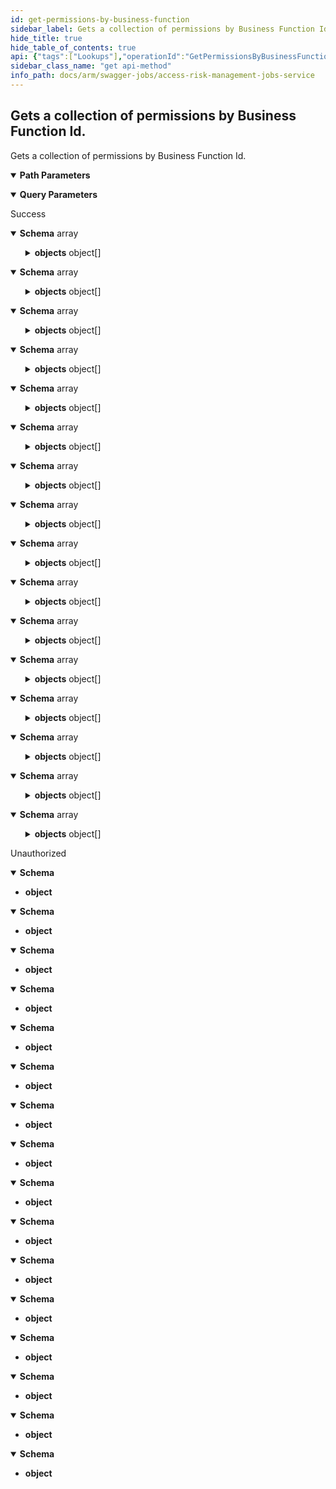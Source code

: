 ```yaml
---
id: get-permissions-by-business-function
sidebar_label: Gets a collection of permissions by Business Function Id.
hide_title: true
hide_table_of_contents: true
api: {"tags":["Lookups"],"operationId":"GetPermissionsByBusinessFunction","parameters":[{"name":"businessFunctionId","in":"path","description":"","required":true,"schema":{"type":"string","format":"uuid"}},{"name":"options","in":"query","description":"","required":false,"schema":{"type":"string"}}],"responses":{"200":{"description":"Success","content":{"application/json;odata.metadata=minimal;odata.streaming=true":{"schema":{"uniqueItems":false,"type":"array","items":{"description":"Represents a transaction code object.","type":"object","properties":{"tCode":{"description":"Represents the transaction code.","type":"string"},"description":{"description":"Represents the transaction code description.","type":"string"},"objects":{"description":"Represents the collection of objects assigned to this TCode.","uniqueItems":false,"type":"array","items":{"description":"Represents a TCode authorization object.","type":"object","properties":{"name":{"description":"The name of the TCode authorization object.","type":"string"},"fields":{"description":"A collection of TCode authorization fields.","uniqueItems":false,"type":"array","items":{"description":"Represents a TCode authorization object field.","type":"object","properties":{"name":{"description":"The name of the authorization object field.","type":"string"},"from":{"description":"The starting value of the authorization object field.","type":"string"},"to":{"description":"The ending value of the authorization object field.","type":"string"}}}}}}}}}}},"application/json;odata.metadata=minimal;odata.streaming=false":{"schema":{"uniqueItems":false,"type":"array","items":{"description":"Represents a transaction code object.","type":"object","properties":{"tCode":{"description":"Represents the transaction code.","type":"string"},"description":{"description":"Represents the transaction code description.","type":"string"},"objects":{"description":"Represents the collection of objects assigned to this TCode.","uniqueItems":false,"type":"array","items":{"description":"Represents a TCode authorization object.","type":"object","properties":{"name":{"description":"The name of the TCode authorization object.","type":"string"},"fields":{"description":"A collection of TCode authorization fields.","uniqueItems":false,"type":"array","items":{"description":"Represents a TCode authorization object field.","type":"object","properties":{"name":{"description":"The name of the authorization object field.","type":"string"},"from":{"description":"The starting value of the authorization object field.","type":"string"},"to":{"description":"The ending value of the authorization object field.","type":"string"}}}}}}}}}}},"application/json;odata.metadata=minimal":{"schema":{"uniqueItems":false,"type":"array","items":{"description":"Represents a transaction code object.","type":"object","properties":{"tCode":{"description":"Represents the transaction code.","type":"string"},"description":{"description":"Represents the transaction code description.","type":"string"},"objects":{"description":"Represents the collection of objects assigned to this TCode.","uniqueItems":false,"type":"array","items":{"description":"Represents a TCode authorization object.","type":"object","properties":{"name":{"description":"The name of the TCode authorization object.","type":"string"},"fields":{"description":"A collection of TCode authorization fields.","uniqueItems":false,"type":"array","items":{"description":"Represents a TCode authorization object field.","type":"object","properties":{"name":{"description":"The name of the authorization object field.","type":"string"},"from":{"description":"The starting value of the authorization object field.","type":"string"},"to":{"description":"The ending value of the authorization object field.","type":"string"}}}}}}}}}}},"application/json;odata.metadata=full;odata.streaming=true":{"schema":{"uniqueItems":false,"type":"array","items":{"description":"Represents a transaction code object.","type":"object","properties":{"tCode":{"description":"Represents the transaction code.","type":"string"},"description":{"description":"Represents the transaction code description.","type":"string"},"objects":{"description":"Represents the collection of objects assigned to this TCode.","uniqueItems":false,"type":"array","items":{"description":"Represents a TCode authorization object.","type":"object","properties":{"name":{"description":"The name of the TCode authorization object.","type":"string"},"fields":{"description":"A collection of TCode authorization fields.","uniqueItems":false,"type":"array","items":{"description":"Represents a TCode authorization object field.","type":"object","properties":{"name":{"description":"The name of the authorization object field.","type":"string"},"from":{"description":"The starting value of the authorization object field.","type":"string"},"to":{"description":"The ending value of the authorization object field.","type":"string"}}}}}}}}}}},"application/json;odata.metadata=full;odata.streaming=false":{"schema":{"uniqueItems":false,"type":"array","items":{"description":"Represents a transaction code object.","type":"object","properties":{"tCode":{"description":"Represents the transaction code.","type":"string"},"description":{"description":"Represents the transaction code description.","type":"string"},"objects":{"description":"Represents the collection of objects assigned to this TCode.","uniqueItems":false,"type":"array","items":{"description":"Represents a TCode authorization object.","type":"object","properties":{"name":{"description":"The name of the TCode authorization object.","type":"string"},"fields":{"description":"A collection of TCode authorization fields.","uniqueItems":false,"type":"array","items":{"description":"Represents a TCode authorization object field.","type":"object","properties":{"name":{"description":"The name of the authorization object field.","type":"string"},"from":{"description":"The starting value of the authorization object field.","type":"string"},"to":{"description":"The ending value of the authorization object field.","type":"string"}}}}}}}}}}},"application/json;odata.metadata=full":{"schema":{"uniqueItems":false,"type":"array","items":{"description":"Represents a transaction code object.","type":"object","properties":{"tCode":{"description":"Represents the transaction code.","type":"string"},"description":{"description":"Represents the transaction code description.","type":"string"},"objects":{"description":"Represents the collection of objects assigned to this TCode.","uniqueItems":false,"type":"array","items":{"description":"Represents a TCode authorization object.","type":"object","properties":{"name":{"description":"The name of the TCode authorization object.","type":"string"},"fields":{"description":"A collection of TCode authorization fields.","uniqueItems":false,"type":"array","items":{"description":"Represents a TCode authorization object field.","type":"object","properties":{"name":{"description":"The name of the authorization object field.","type":"string"},"from":{"description":"The starting value of the authorization object field.","type":"string"},"to":{"description":"The ending value of the authorization object field.","type":"string"}}}}}}}}}}},"application/json;odata.metadata=none;odata.streaming=true":{"schema":{"uniqueItems":false,"type":"array","items":{"description":"Represents a transaction code object.","type":"object","properties":{"tCode":{"description":"Represents the transaction code.","type":"string"},"description":{"description":"Represents the transaction code description.","type":"string"},"objects":{"description":"Represents the collection of objects assigned to this TCode.","uniqueItems":false,"type":"array","items":{"description":"Represents a TCode authorization object.","type":"object","properties":{"name":{"description":"The name of the TCode authorization object.","type":"string"},"fields":{"description":"A collection of TCode authorization fields.","uniqueItems":false,"type":"array","items":{"description":"Represents a TCode authorization object field.","type":"object","properties":{"name":{"description":"The name of the authorization object field.","type":"string"},"from":{"description":"The starting value of the authorization object field.","type":"string"},"to":{"description":"The ending value of the authorization object field.","type":"string"}}}}}}}}}}},"application/json;odata.metadata=none;odata.streaming=false":{"schema":{"uniqueItems":false,"type":"array","items":{"description":"Represents a transaction code object.","type":"object","properties":{"tCode":{"description":"Represents the transaction code.","type":"string"},"description":{"description":"Represents the transaction code description.","type":"string"},"objects":{"description":"Represents the collection of objects assigned to this TCode.","uniqueItems":false,"type":"array","items":{"description":"Represents a TCode authorization object.","type":"object","properties":{"name":{"description":"The name of the TCode authorization object.","type":"string"},"fields":{"description":"A collection of TCode authorization fields.","uniqueItems":false,"type":"array","items":{"description":"Represents a TCode authorization object field.","type":"object","properties":{"name":{"description":"The name of the authorization object field.","type":"string"},"from":{"description":"The starting value of the authorization object field.","type":"string"},"to":{"description":"The ending value of the authorization object field.","type":"string"}}}}}}}}}}},"application/json;odata.metadata=none":{"schema":{"uniqueItems":false,"type":"array","items":{"description":"Represents a transaction code object.","type":"object","properties":{"tCode":{"description":"Represents the transaction code.","type":"string"},"description":{"description":"Represents the transaction code description.","type":"string"},"objects":{"description":"Represents the collection of objects assigned to this TCode.","uniqueItems":false,"type":"array","items":{"description":"Represents a TCode authorization object.","type":"object","properties":{"name":{"description":"The name of the TCode authorization object.","type":"string"},"fields":{"description":"A collection of TCode authorization fields.","uniqueItems":false,"type":"array","items":{"description":"Represents a TCode authorization object field.","type":"object","properties":{"name":{"description":"The name of the authorization object field.","type":"string"},"from":{"description":"The starting value of the authorization object field.","type":"string"},"to":{"description":"The ending value of the authorization object field.","type":"string"}}}}}}}}}}},"application/json;odata.streaming=true":{"schema":{"uniqueItems":false,"type":"array","items":{"description":"Represents a transaction code object.","type":"object","properties":{"tCode":{"description":"Represents the transaction code.","type":"string"},"description":{"description":"Represents the transaction code description.","type":"string"},"objects":{"description":"Represents the collection of objects assigned to this TCode.","uniqueItems":false,"type":"array","items":{"description":"Represents a TCode authorization object.","type":"object","properties":{"name":{"description":"The name of the TCode authorization object.","type":"string"},"fields":{"description":"A collection of TCode authorization fields.","uniqueItems":false,"type":"array","items":{"description":"Represents a TCode authorization object field.","type":"object","properties":{"name":{"description":"The name of the authorization object field.","type":"string"},"from":{"description":"The starting value of the authorization object field.","type":"string"},"to":{"description":"The ending value of the authorization object field.","type":"string"}}}}}}}}}}},"application/json;odata.streaming=false":{"schema":{"uniqueItems":false,"type":"array","items":{"description":"Represents a transaction code object.","type":"object","properties":{"tCode":{"description":"Represents the transaction code.","type":"string"},"description":{"description":"Represents the transaction code description.","type":"string"},"objects":{"description":"Represents the collection of objects assigned to this TCode.","uniqueItems":false,"type":"array","items":{"description":"Represents a TCode authorization object.","type":"object","properties":{"name":{"description":"The name of the TCode authorization object.","type":"string"},"fields":{"description":"A collection of TCode authorization fields.","uniqueItems":false,"type":"array","items":{"description":"Represents a TCode authorization object field.","type":"object","properties":{"name":{"description":"The name of the authorization object field.","type":"string"},"from":{"description":"The starting value of the authorization object field.","type":"string"},"to":{"description":"The ending value of the authorization object field.","type":"string"}}}}}}}}}}},"application/json":{"schema":{"uniqueItems":false,"type":"array","items":{"description":"Represents a transaction code object.","type":"object","properties":{"tCode":{"description":"Represents the transaction code.","type":"string"},"description":{"description":"Represents the transaction code description.","type":"string"},"objects":{"description":"Represents the collection of objects assigned to this TCode.","uniqueItems":false,"type":"array","items":{"description":"Represents a TCode authorization object.","type":"object","properties":{"name":{"description":"The name of the TCode authorization object.","type":"string"},"fields":{"description":"A collection of TCode authorization fields.","uniqueItems":false,"type":"array","items":{"description":"Represents a TCode authorization object field.","type":"object","properties":{"name":{"description":"The name of the authorization object field.","type":"string"},"from":{"description":"The starting value of the authorization object field.","type":"string"},"to":{"description":"The ending value of the authorization object field.","type":"string"}}}}}}}}}}},"application/xml":{"schema":{"uniqueItems":false,"type":"array","items":{"description":"Represents a transaction code object.","type":"object","properties":{"tCode":{"description":"Represents the transaction code.","type":"string"},"description":{"description":"Represents the transaction code description.","type":"string"},"objects":{"description":"Represents the collection of objects assigned to this TCode.","uniqueItems":false,"type":"array","items":{"description":"Represents a TCode authorization object.","type":"object","properties":{"name":{"description":"The name of the TCode authorization object.","type":"string"},"fields":{"description":"A collection of TCode authorization fields.","uniqueItems":false,"type":"array","items":{"description":"Represents a TCode authorization object field.","type":"object","properties":{"name":{"description":"The name of the authorization object field.","type":"string"},"from":{"description":"The starting value of the authorization object field.","type":"string"},"to":{"description":"The ending value of the authorization object field.","type":"string"}}}}}}}}}}},"application/prs.odatatestxx-odata":{"schema":{"uniqueItems":false,"type":"array","items":{"description":"Represents a transaction code object.","type":"object","properties":{"tCode":{"description":"Represents the transaction code.","type":"string"},"description":{"description":"Represents the transaction code description.","type":"string"},"objects":{"description":"Represents the collection of objects assigned to this TCode.","uniqueItems":false,"type":"array","items":{"description":"Represents a TCode authorization object.","type":"object","properties":{"name":{"description":"The name of the TCode authorization object.","type":"string"},"fields":{"description":"A collection of TCode authorization fields.","uniqueItems":false,"type":"array","items":{"description":"Represents a TCode authorization object field.","type":"object","properties":{"name":{"description":"The name of the authorization object field.","type":"string"},"from":{"description":"The starting value of the authorization object field.","type":"string"},"to":{"description":"The ending value of the authorization object field.","type":"string"}}}}}}}}}}},"text/plain":{"schema":{"uniqueItems":false,"type":"array","items":{"description":"Represents a transaction code object.","type":"object","properties":{"tCode":{"description":"Represents the transaction code.","type":"string"},"description":{"description":"Represents the transaction code description.","type":"string"},"objects":{"description":"Represents the collection of objects assigned to this TCode.","uniqueItems":false,"type":"array","items":{"description":"Represents a TCode authorization object.","type":"object","properties":{"name":{"description":"The name of the TCode authorization object.","type":"string"},"fields":{"description":"A collection of TCode authorization fields.","uniqueItems":false,"type":"array","items":{"description":"Represents a TCode authorization object field.","type":"object","properties":{"name":{"description":"The name of the authorization object field.","type":"string"},"from":{"description":"The starting value of the authorization object field.","type":"string"},"to":{"description":"The ending value of the authorization object field.","type":"string"}}}}}}}}}}},"text/json":{"schema":{"uniqueItems":false,"type":"array","items":{"description":"Represents a transaction code object.","type":"object","properties":{"tCode":{"description":"Represents the transaction code.","type":"string"},"description":{"description":"Represents the transaction code description.","type":"string"},"objects":{"description":"Represents the collection of objects assigned to this TCode.","uniqueItems":false,"type":"array","items":{"description":"Represents a TCode authorization object.","type":"object","properties":{"name":{"description":"The name of the TCode authorization object.","type":"string"},"fields":{"description":"A collection of TCode authorization fields.","uniqueItems":false,"type":"array","items":{"description":"Represents a TCode authorization object field.","type":"object","properties":{"name":{"description":"The name of the authorization object field.","type":"string"},"from":{"description":"The starting value of the authorization object field.","type":"string"},"to":{"description":"The ending value of the authorization object field.","type":"string"}}}}}}}}}}}}},"401":{"description":"Unauthorized","content":{"application/json;odata.metadata=minimal;odata.streaming=true":{"schema":{"type":"object"}},"application/json;odata.metadata=minimal;odata.streaming=false":{"schema":{"type":"object"}},"application/json;odata.metadata=minimal":{"schema":{"type":"object"}},"application/json;odata.metadata=full;odata.streaming=true":{"schema":{"type":"object"}},"application/json;odata.metadata=full;odata.streaming=false":{"schema":{"type":"object"}},"application/json;odata.metadata=full":{"schema":{"type":"object"}},"application/json;odata.metadata=none;odata.streaming=true":{"schema":{"type":"object"}},"application/json;odata.metadata=none;odata.streaming=false":{"schema":{"type":"object"}},"application/json;odata.metadata=none":{"schema":{"type":"object"}},"application/json;odata.streaming=true":{"schema":{"type":"object"}},"application/json;odata.streaming=false":{"schema":{"type":"object"}},"application/json":{"schema":{"type":"object"}},"application/xml":{"schema":{"type":"object"}},"application/prs.odatatestxx-odata":{"schema":{"type":"object"}},"text/plain":{"schema":{"type":"object"}},"text/json":{"schema":{"type":"object"}}}}},"description":"Gets a collection of permissions by Business Function Id.","method":"get","path":"/api/lookups/businessFunction/{businessFunctionId}/permissions","info":{"version":"1.0","title":"Access Risk Management Jobs Service"},"postman":{"name":"Gets a collection of permissions by Business Function Id.","description":{"type":"text/plain"},"url":{"path":["api","lookups","businessFunction",":businessFunctionId","permissions"],"host":["{{baseUrl}}"],"query":[{"disabled":false,"key":"options","value":""}],"variable":[{"disabled":false,"description":{"content":"(Required) ","type":"text/plain"},"type":"any","value":"","key":"businessFunctionId"}]},"header":[{"key":"Accept","value":"application/json;odata.metadata=minimal;odata.streaming=true"}],"method":"GET"}}
sidebar_class_name: "get api-method"
info_path: docs/arm/swagger-jobs/access-risk-management-jobs-service
---
```



## Gets a collection of permissions by Business Function Id.



Gets a collection of permissions by Business Function Id.

<details style={{"marginBottom":"1rem"}} data-collapsed={false} open={true}><summary style={{}}><strong>Path Parameters</strong></summary><div><ul><ParamsItem className={"paramsItem"} param={{"name":"businessFunctionId","in":"path","description":"","required":true,"schema":{"type":"string","format":"uuid"}}}></ParamsItem></ul></div></details><details style={{"marginBottom":"1rem"}} data-collapsed={false} open={true}><summary style={{}}><strong>Query Parameters</strong></summary><div><ul><ParamsItem className={"paramsItem"} param={{"name":"options","in":"query","description":"","required":false,"schema":{"type":"string"}}}></ParamsItem></ul></div></details><div><ApiTabs><TabItem label={"200"} value={"200"}><div>

Success

</div><div><MimeTabs groupId={"mime-type"}><TabItem label={"application/json;odata.metadata=minimal;odata.streaming=true"} value={"application/json;odata.metadata=minimal;odata.streaming=true"}><SchemaTabs groupId={"schema-tabs"}><TabItem label={"Schema"} value={"Schema"}><details style={{}} data-collapsed={false} open={true}><summary style={{"textAlign":"left"}}><strong>Schema</strong><span style={{"opacity":"0.6"}}> array</span></summary><div style={{"textAlign":"left","marginLeft":"1rem"}}></div><ul style={{"marginLeft":"1rem"}}><SchemaItem collapsible={false} name={"tCode"} required={false} schemaDescription={"Represents the transaction code."} schemaName={"string"} qualifierMessage={undefined} defaultValue={undefined}></SchemaItem><SchemaItem collapsible={false} name={"description"} required={false} schemaDescription={"Represents the transaction code description."} schemaName={"string"} qualifierMessage={undefined} defaultValue={undefined}></SchemaItem><SchemaItem collapsible={true} className={"schemaItem"}><details style={{}}><summary style={{}}><strong>objects</strong><span style={{"opacity":"0.6"}}> object[]</span></summary><div style={{"marginLeft":"1rem"}}><div style={{"marginTop":".5rem","marginBottom":".5rem"}}>

Represents the collection of objects assigned to this TCode.

</div><SchemaItem collapsible={false} name={"name"} required={false} schemaDescription={"The name of the TCode authorization object."} schemaName={"string"} qualifierMessage={undefined} defaultValue={undefined}></SchemaItem><SchemaItem collapsible={true} className={"schemaItem"}><details style={{}}><summary style={{}}><strong>fields</strong><span style={{"opacity":"0.6"}}> object[]</span></summary><div style={{"marginLeft":"1rem"}}><div style={{"marginTop":".5rem","marginBottom":".5rem"}}>

A collection of TCode authorization fields.

</div><SchemaItem collapsible={false} name={"name"} required={false} schemaDescription={"The name of the authorization object field."} schemaName={"string"} qualifierMessage={undefined} defaultValue={undefined}></SchemaItem><SchemaItem collapsible={false} name={"from"} required={false} schemaDescription={"The starting value of the authorization object field."} schemaName={"string"} qualifierMessage={undefined} defaultValue={undefined}></SchemaItem><SchemaItem collapsible={false} name={"to"} required={false} schemaDescription={"The ending value of the authorization object field."} schemaName={"string"} qualifierMessage={undefined} defaultValue={undefined}></SchemaItem></div></details></SchemaItem></div></details></SchemaItem></ul></details></TabItem></SchemaTabs></TabItem><TabItem label={"application/json;odata.metadata=minimal;odata.streaming=false"} value={"application/json;odata.metadata=minimal;odata.streaming=false"}><SchemaTabs groupId={"schema-tabs"}><TabItem label={"Schema"} value={"Schema"}><details style={{}} data-collapsed={false} open={true}><summary style={{"textAlign":"left"}}><strong>Schema</strong><span style={{"opacity":"0.6"}}> array</span></summary><div style={{"textAlign":"left","marginLeft":"1rem"}}></div><ul style={{"marginLeft":"1rem"}}><SchemaItem collapsible={false} name={"tCode"} required={false} schemaDescription={"Represents the transaction code."} schemaName={"string"} qualifierMessage={undefined} defaultValue={undefined}></SchemaItem><SchemaItem collapsible={false} name={"description"} required={false} schemaDescription={"Represents the transaction code description."} schemaName={"string"} qualifierMessage={undefined} defaultValue={undefined}></SchemaItem><SchemaItem collapsible={true} className={"schemaItem"}><details style={{}}><summary style={{}}><strong>objects</strong><span style={{"opacity":"0.6"}}> object[]</span></summary><div style={{"marginLeft":"1rem"}}><div style={{"marginTop":".5rem","marginBottom":".5rem"}}>

Represents the collection of objects assigned to this TCode.

</div><SchemaItem collapsible={false} name={"name"} required={false} schemaDescription={"The name of the TCode authorization object."} schemaName={"string"} qualifierMessage={undefined} defaultValue={undefined}></SchemaItem><SchemaItem collapsible={true} className={"schemaItem"}><details style={{}}><summary style={{}}><strong>fields</strong><span style={{"opacity":"0.6"}}> object[]</span></summary><div style={{"marginLeft":"1rem"}}><div style={{"marginTop":".5rem","marginBottom":".5rem"}}>

A collection of TCode authorization fields.

</div><SchemaItem collapsible={false} name={"name"} required={false} schemaDescription={"The name of the authorization object field."} schemaName={"string"} qualifierMessage={undefined} defaultValue={undefined}></SchemaItem><SchemaItem collapsible={false} name={"from"} required={false} schemaDescription={"The starting value of the authorization object field."} schemaName={"string"} qualifierMessage={undefined} defaultValue={undefined}></SchemaItem><SchemaItem collapsible={false} name={"to"} required={false} schemaDescription={"The ending value of the authorization object field."} schemaName={"string"} qualifierMessage={undefined} defaultValue={undefined}></SchemaItem></div></details></SchemaItem></div></details></SchemaItem></ul></details></TabItem></SchemaTabs></TabItem><TabItem label={"application/json;odata.metadata=minimal"} value={"application/json;odata.metadata=minimal"}><SchemaTabs groupId={"schema-tabs"}><TabItem label={"Schema"} value={"Schema"}><details style={{}} data-collapsed={false} open={true}><summary style={{"textAlign":"left"}}><strong>Schema</strong><span style={{"opacity":"0.6"}}> array</span></summary><div style={{"textAlign":"left","marginLeft":"1rem"}}></div><ul style={{"marginLeft":"1rem"}}><SchemaItem collapsible={false} name={"tCode"} required={false} schemaDescription={"Represents the transaction code."} schemaName={"string"} qualifierMessage={undefined} defaultValue={undefined}></SchemaItem><SchemaItem collapsible={false} name={"description"} required={false} schemaDescription={"Represents the transaction code description."} schemaName={"string"} qualifierMessage={undefined} defaultValue={undefined}></SchemaItem><SchemaItem collapsible={true} className={"schemaItem"}><details style={{}}><summary style={{}}><strong>objects</strong><span style={{"opacity":"0.6"}}> object[]</span></summary><div style={{"marginLeft":"1rem"}}><div style={{"marginTop":".5rem","marginBottom":".5rem"}}>

Represents the collection of objects assigned to this TCode.

</div><SchemaItem collapsible={false} name={"name"} required={false} schemaDescription={"The name of the TCode authorization object."} schemaName={"string"} qualifierMessage={undefined} defaultValue={undefined}></SchemaItem><SchemaItem collapsible={true} className={"schemaItem"}><details style={{}}><summary style={{}}><strong>fields</strong><span style={{"opacity":"0.6"}}> object[]</span></summary><div style={{"marginLeft":"1rem"}}><div style={{"marginTop":".5rem","marginBottom":".5rem"}}>

A collection of TCode authorization fields.

</div><SchemaItem collapsible={false} name={"name"} required={false} schemaDescription={"The name of the authorization object field."} schemaName={"string"} qualifierMessage={undefined} defaultValue={undefined}></SchemaItem><SchemaItem collapsible={false} name={"from"} required={false} schemaDescription={"The starting value of the authorization object field."} schemaName={"string"} qualifierMessage={undefined} defaultValue={undefined}></SchemaItem><SchemaItem collapsible={false} name={"to"} required={false} schemaDescription={"The ending value of the authorization object field."} schemaName={"string"} qualifierMessage={undefined} defaultValue={undefined}></SchemaItem></div></details></SchemaItem></div></details></SchemaItem></ul></details></TabItem></SchemaTabs></TabItem><TabItem label={"application/json;odata.metadata=full;odata.streaming=true"} value={"application/json;odata.metadata=full;odata.streaming=true"}><SchemaTabs groupId={"schema-tabs"}><TabItem label={"Schema"} value={"Schema"}><details style={{}} data-collapsed={false} open={true}><summary style={{"textAlign":"left"}}><strong>Schema</strong><span style={{"opacity":"0.6"}}> array</span></summary><div style={{"textAlign":"left","marginLeft":"1rem"}}></div><ul style={{"marginLeft":"1rem"}}><SchemaItem collapsible={false} name={"tCode"} required={false} schemaDescription={"Represents the transaction code."} schemaName={"string"} qualifierMessage={undefined} defaultValue={undefined}></SchemaItem><SchemaItem collapsible={false} name={"description"} required={false} schemaDescription={"Represents the transaction code description."} schemaName={"string"} qualifierMessage={undefined} defaultValue={undefined}></SchemaItem><SchemaItem collapsible={true} className={"schemaItem"}><details style={{}}><summary style={{}}><strong>objects</strong><span style={{"opacity":"0.6"}}> object[]</span></summary><div style={{"marginLeft":"1rem"}}><div style={{"marginTop":".5rem","marginBottom":".5rem"}}>

Represents the collection of objects assigned to this TCode.

</div><SchemaItem collapsible={false} name={"name"} required={false} schemaDescription={"The name of the TCode authorization object."} schemaName={"string"} qualifierMessage={undefined} defaultValue={undefined}></SchemaItem><SchemaItem collapsible={true} className={"schemaItem"}><details style={{}}><summary style={{}}><strong>fields</strong><span style={{"opacity":"0.6"}}> object[]</span></summary><div style={{"marginLeft":"1rem"}}><div style={{"marginTop":".5rem","marginBottom":".5rem"}}>

A collection of TCode authorization fields.

</div><SchemaItem collapsible={false} name={"name"} required={false} schemaDescription={"The name of the authorization object field."} schemaName={"string"} qualifierMessage={undefined} defaultValue={undefined}></SchemaItem><SchemaItem collapsible={false} name={"from"} required={false} schemaDescription={"The starting value of the authorization object field."} schemaName={"string"} qualifierMessage={undefined} defaultValue={undefined}></SchemaItem><SchemaItem collapsible={false} name={"to"} required={false} schemaDescription={"The ending value of the authorization object field."} schemaName={"string"} qualifierMessage={undefined} defaultValue={undefined}></SchemaItem></div></details></SchemaItem></div></details></SchemaItem></ul></details></TabItem></SchemaTabs></TabItem><TabItem label={"application/json;odata.metadata=full;odata.streaming=false"} value={"application/json;odata.metadata=full;odata.streaming=false"}><SchemaTabs groupId={"schema-tabs"}><TabItem label={"Schema"} value={"Schema"}><details style={{}} data-collapsed={false} open={true}><summary style={{"textAlign":"left"}}><strong>Schema</strong><span style={{"opacity":"0.6"}}> array</span></summary><div style={{"textAlign":"left","marginLeft":"1rem"}}></div><ul style={{"marginLeft":"1rem"}}><SchemaItem collapsible={false} name={"tCode"} required={false} schemaDescription={"Represents the transaction code."} schemaName={"string"} qualifierMessage={undefined} defaultValue={undefined}></SchemaItem><SchemaItem collapsible={false} name={"description"} required={false} schemaDescription={"Represents the transaction code description."} schemaName={"string"} qualifierMessage={undefined} defaultValue={undefined}></SchemaItem><SchemaItem collapsible={true} className={"schemaItem"}><details style={{}}><summary style={{}}><strong>objects</strong><span style={{"opacity":"0.6"}}> object[]</span></summary><div style={{"marginLeft":"1rem"}}><div style={{"marginTop":".5rem","marginBottom":".5rem"}}>

Represents the collection of objects assigned to this TCode.

</div><SchemaItem collapsible={false} name={"name"} required={false} schemaDescription={"The name of the TCode authorization object."} schemaName={"string"} qualifierMessage={undefined} defaultValue={undefined}></SchemaItem><SchemaItem collapsible={true} className={"schemaItem"}><details style={{}}><summary style={{}}><strong>fields</strong><span style={{"opacity":"0.6"}}> object[]</span></summary><div style={{"marginLeft":"1rem"}}><div style={{"marginTop":".5rem","marginBottom":".5rem"}}>

A collection of TCode authorization fields.

</div><SchemaItem collapsible={false} name={"name"} required={false} schemaDescription={"The name of the authorization object field."} schemaName={"string"} qualifierMessage={undefined} defaultValue={undefined}></SchemaItem><SchemaItem collapsible={false} name={"from"} required={false} schemaDescription={"The starting value of the authorization object field."} schemaName={"string"} qualifierMessage={undefined} defaultValue={undefined}></SchemaItem><SchemaItem collapsible={false} name={"to"} required={false} schemaDescription={"The ending value of the authorization object field."} schemaName={"string"} qualifierMessage={undefined} defaultValue={undefined}></SchemaItem></div></details></SchemaItem></div></details></SchemaItem></ul></details></TabItem></SchemaTabs></TabItem><TabItem label={"application/json;odata.metadata=full"} value={"application/json;odata.metadata=full"}><SchemaTabs groupId={"schema-tabs"}><TabItem label={"Schema"} value={"Schema"}><details style={{}} data-collapsed={false} open={true}><summary style={{"textAlign":"left"}}><strong>Schema</strong><span style={{"opacity":"0.6"}}> array</span></summary><div style={{"textAlign":"left","marginLeft":"1rem"}}></div><ul style={{"marginLeft":"1rem"}}><SchemaItem collapsible={false} name={"tCode"} required={false} schemaDescription={"Represents the transaction code."} schemaName={"string"} qualifierMessage={undefined} defaultValue={undefined}></SchemaItem><SchemaItem collapsible={false} name={"description"} required={false} schemaDescription={"Represents the transaction code description."} schemaName={"string"} qualifierMessage={undefined} defaultValue={undefined}></SchemaItem><SchemaItem collapsible={true} className={"schemaItem"}><details style={{}}><summary style={{}}><strong>objects</strong><span style={{"opacity":"0.6"}}> object[]</span></summary><div style={{"marginLeft":"1rem"}}><div style={{"marginTop":".5rem","marginBottom":".5rem"}}>

Represents the collection of objects assigned to this TCode.

</div><SchemaItem collapsible={false} name={"name"} required={false} schemaDescription={"The name of the TCode authorization object."} schemaName={"string"} qualifierMessage={undefined} defaultValue={undefined}></SchemaItem><SchemaItem collapsible={true} className={"schemaItem"}><details style={{}}><summary style={{}}><strong>fields</strong><span style={{"opacity":"0.6"}}> object[]</span></summary><div style={{"marginLeft":"1rem"}}><div style={{"marginTop":".5rem","marginBottom":".5rem"}}>

A collection of TCode authorization fields.

</div><SchemaItem collapsible={false} name={"name"} required={false} schemaDescription={"The name of the authorization object field."} schemaName={"string"} qualifierMessage={undefined} defaultValue={undefined}></SchemaItem><SchemaItem collapsible={false} name={"from"} required={false} schemaDescription={"The starting value of the authorization object field."} schemaName={"string"} qualifierMessage={undefined} defaultValue={undefined}></SchemaItem><SchemaItem collapsible={false} name={"to"} required={false} schemaDescription={"The ending value of the authorization object field."} schemaName={"string"} qualifierMessage={undefined} defaultValue={undefined}></SchemaItem></div></details></SchemaItem></div></details></SchemaItem></ul></details></TabItem></SchemaTabs></TabItem><TabItem label={"application/json;odata.metadata=none;odata.streaming=true"} value={"application/json;odata.metadata=none;odata.streaming=true"}><SchemaTabs groupId={"schema-tabs"}><TabItem label={"Schema"} value={"Schema"}><details style={{}} data-collapsed={false} open={true}><summary style={{"textAlign":"left"}}><strong>Schema</strong><span style={{"opacity":"0.6"}}> array</span></summary><div style={{"textAlign":"left","marginLeft":"1rem"}}></div><ul style={{"marginLeft":"1rem"}}><SchemaItem collapsible={false} name={"tCode"} required={false} schemaDescription={"Represents the transaction code."} schemaName={"string"} qualifierMessage={undefined} defaultValue={undefined}></SchemaItem><SchemaItem collapsible={false} name={"description"} required={false} schemaDescription={"Represents the transaction code description."} schemaName={"string"} qualifierMessage={undefined} defaultValue={undefined}></SchemaItem><SchemaItem collapsible={true} className={"schemaItem"}><details style={{}}><summary style={{}}><strong>objects</strong><span style={{"opacity":"0.6"}}> object[]</span></summary><div style={{"marginLeft":"1rem"}}><div style={{"marginTop":".5rem","marginBottom":".5rem"}}>

Represents the collection of objects assigned to this TCode.

</div><SchemaItem collapsible={false} name={"name"} required={false} schemaDescription={"The name of the TCode authorization object."} schemaName={"string"} qualifierMessage={undefined} defaultValue={undefined}></SchemaItem><SchemaItem collapsible={true} className={"schemaItem"}><details style={{}}><summary style={{}}><strong>fields</strong><span style={{"opacity":"0.6"}}> object[]</span></summary><div style={{"marginLeft":"1rem"}}><div style={{"marginTop":".5rem","marginBottom":".5rem"}}>

A collection of TCode authorization fields.

</div><SchemaItem collapsible={false} name={"name"} required={false} schemaDescription={"The name of the authorization object field."} schemaName={"string"} qualifierMessage={undefined} defaultValue={undefined}></SchemaItem><SchemaItem collapsible={false} name={"from"} required={false} schemaDescription={"The starting value of the authorization object field."} schemaName={"string"} qualifierMessage={undefined} defaultValue={undefined}></SchemaItem><SchemaItem collapsible={false} name={"to"} required={false} schemaDescription={"The ending value of the authorization object field."} schemaName={"string"} qualifierMessage={undefined} defaultValue={undefined}></SchemaItem></div></details></SchemaItem></div></details></SchemaItem></ul></details></TabItem></SchemaTabs></TabItem><TabItem label={"application/json;odata.metadata=none;odata.streaming=false"} value={"application/json;odata.metadata=none;odata.streaming=false"}><SchemaTabs groupId={"schema-tabs"}><TabItem label={"Schema"} value={"Schema"}><details style={{}} data-collapsed={false} open={true}><summary style={{"textAlign":"left"}}><strong>Schema</strong><span style={{"opacity":"0.6"}}> array</span></summary><div style={{"textAlign":"left","marginLeft":"1rem"}}></div><ul style={{"marginLeft":"1rem"}}><SchemaItem collapsible={false} name={"tCode"} required={false} schemaDescription={"Represents the transaction code."} schemaName={"string"} qualifierMessage={undefined} defaultValue={undefined}></SchemaItem><SchemaItem collapsible={false} name={"description"} required={false} schemaDescription={"Represents the transaction code description."} schemaName={"string"} qualifierMessage={undefined} defaultValue={undefined}></SchemaItem><SchemaItem collapsible={true} className={"schemaItem"}><details style={{}}><summary style={{}}><strong>objects</strong><span style={{"opacity":"0.6"}}> object[]</span></summary><div style={{"marginLeft":"1rem"}}><div style={{"marginTop":".5rem","marginBottom":".5rem"}}>

Represents the collection of objects assigned to this TCode.

</div><SchemaItem collapsible={false} name={"name"} required={false} schemaDescription={"The name of the TCode authorization object."} schemaName={"string"} qualifierMessage={undefined} defaultValue={undefined}></SchemaItem><SchemaItem collapsible={true} className={"schemaItem"}><details style={{}}><summary style={{}}><strong>fields</strong><span style={{"opacity":"0.6"}}> object[]</span></summary><div style={{"marginLeft":"1rem"}}><div style={{"marginTop":".5rem","marginBottom":".5rem"}}>

A collection of TCode authorization fields.

</div><SchemaItem collapsible={false} name={"name"} required={false} schemaDescription={"The name of the authorization object field."} schemaName={"string"} qualifierMessage={undefined} defaultValue={undefined}></SchemaItem><SchemaItem collapsible={false} name={"from"} required={false} schemaDescription={"The starting value of the authorization object field."} schemaName={"string"} qualifierMessage={undefined} defaultValue={undefined}></SchemaItem><SchemaItem collapsible={false} name={"to"} required={false} schemaDescription={"The ending value of the authorization object field."} schemaName={"string"} qualifierMessage={undefined} defaultValue={undefined}></SchemaItem></div></details></SchemaItem></div></details></SchemaItem></ul></details></TabItem></SchemaTabs></TabItem><TabItem label={"application/json;odata.metadata=none"} value={"application/json;odata.metadata=none"}><SchemaTabs groupId={"schema-tabs"}><TabItem label={"Schema"} value={"Schema"}><details style={{}} data-collapsed={false} open={true}><summary style={{"textAlign":"left"}}><strong>Schema</strong><span style={{"opacity":"0.6"}}> array</span></summary><div style={{"textAlign":"left","marginLeft":"1rem"}}></div><ul style={{"marginLeft":"1rem"}}><SchemaItem collapsible={false} name={"tCode"} required={false} schemaDescription={"Represents the transaction code."} schemaName={"string"} qualifierMessage={undefined} defaultValue={undefined}></SchemaItem><SchemaItem collapsible={false} name={"description"} required={false} schemaDescription={"Represents the transaction code description."} schemaName={"string"} qualifierMessage={undefined} defaultValue={undefined}></SchemaItem><SchemaItem collapsible={true} className={"schemaItem"}><details style={{}}><summary style={{}}><strong>objects</strong><span style={{"opacity":"0.6"}}> object[]</span></summary><div style={{"marginLeft":"1rem"}}><div style={{"marginTop":".5rem","marginBottom":".5rem"}}>

Represents the collection of objects assigned to this TCode.

</div><SchemaItem collapsible={false} name={"name"} required={false} schemaDescription={"The name of the TCode authorization object."} schemaName={"string"} qualifierMessage={undefined} defaultValue={undefined}></SchemaItem><SchemaItem collapsible={true} className={"schemaItem"}><details style={{}}><summary style={{}}><strong>fields</strong><span style={{"opacity":"0.6"}}> object[]</span></summary><div style={{"marginLeft":"1rem"}}><div style={{"marginTop":".5rem","marginBottom":".5rem"}}>

A collection of TCode authorization fields.

</div><SchemaItem collapsible={false} name={"name"} required={false} schemaDescription={"The name of the authorization object field."} schemaName={"string"} qualifierMessage={undefined} defaultValue={undefined}></SchemaItem><SchemaItem collapsible={false} name={"from"} required={false} schemaDescription={"The starting value of the authorization object field."} schemaName={"string"} qualifierMessage={undefined} defaultValue={undefined}></SchemaItem><SchemaItem collapsible={false} name={"to"} required={false} schemaDescription={"The ending value of the authorization object field."} schemaName={"string"} qualifierMessage={undefined} defaultValue={undefined}></SchemaItem></div></details></SchemaItem></div></details></SchemaItem></ul></details></TabItem></SchemaTabs></TabItem><TabItem label={"application/json;odata.streaming=true"} value={"application/json;odata.streaming=true"}><SchemaTabs groupId={"schema-tabs"}><TabItem label={"Schema"} value={"Schema"}><details style={{}} data-collapsed={false} open={true}><summary style={{"textAlign":"left"}}><strong>Schema</strong><span style={{"opacity":"0.6"}}> array</span></summary><div style={{"textAlign":"left","marginLeft":"1rem"}}></div><ul style={{"marginLeft":"1rem"}}><SchemaItem collapsible={false} name={"tCode"} required={false} schemaDescription={"Represents the transaction code."} schemaName={"string"} qualifierMessage={undefined} defaultValue={undefined}></SchemaItem><SchemaItem collapsible={false} name={"description"} required={false} schemaDescription={"Represents the transaction code description."} schemaName={"string"} qualifierMessage={undefined} defaultValue={undefined}></SchemaItem><SchemaItem collapsible={true} className={"schemaItem"}><details style={{}}><summary style={{}}><strong>objects</strong><span style={{"opacity":"0.6"}}> object[]</span></summary><div style={{"marginLeft":"1rem"}}><div style={{"marginTop":".5rem","marginBottom":".5rem"}}>

Represents the collection of objects assigned to this TCode.

</div><SchemaItem collapsible={false} name={"name"} required={false} schemaDescription={"The name of the TCode authorization object."} schemaName={"string"} qualifierMessage={undefined} defaultValue={undefined}></SchemaItem><SchemaItem collapsible={true} className={"schemaItem"}><details style={{}}><summary style={{}}><strong>fields</strong><span style={{"opacity":"0.6"}}> object[]</span></summary><div style={{"marginLeft":"1rem"}}><div style={{"marginTop":".5rem","marginBottom":".5rem"}}>

A collection of TCode authorization fields.

</div><SchemaItem collapsible={false} name={"name"} required={false} schemaDescription={"The name of the authorization object field."} schemaName={"string"} qualifierMessage={undefined} defaultValue={undefined}></SchemaItem><SchemaItem collapsible={false} name={"from"} required={false} schemaDescription={"The starting value of the authorization object field."} schemaName={"string"} qualifierMessage={undefined} defaultValue={undefined}></SchemaItem><SchemaItem collapsible={false} name={"to"} required={false} schemaDescription={"The ending value of the authorization object field."} schemaName={"string"} qualifierMessage={undefined} defaultValue={undefined}></SchemaItem></div></details></SchemaItem></div></details></SchemaItem></ul></details></TabItem></SchemaTabs></TabItem><TabItem label={"application/json;odata.streaming=false"} value={"application/json;odata.streaming=false"}><SchemaTabs groupId={"schema-tabs"}><TabItem label={"Schema"} value={"Schema"}><details style={{}} data-collapsed={false} open={true}><summary style={{"textAlign":"left"}}><strong>Schema</strong><span style={{"opacity":"0.6"}}> array</span></summary><div style={{"textAlign":"left","marginLeft":"1rem"}}></div><ul style={{"marginLeft":"1rem"}}><SchemaItem collapsible={false} name={"tCode"} required={false} schemaDescription={"Represents the transaction code."} schemaName={"string"} qualifierMessage={undefined} defaultValue={undefined}></SchemaItem><SchemaItem collapsible={false} name={"description"} required={false} schemaDescription={"Represents the transaction code description."} schemaName={"string"} qualifierMessage={undefined} defaultValue={undefined}></SchemaItem><SchemaItem collapsible={true} className={"schemaItem"}><details style={{}}><summary style={{}}><strong>objects</strong><span style={{"opacity":"0.6"}}> object[]</span></summary><div style={{"marginLeft":"1rem"}}><div style={{"marginTop":".5rem","marginBottom":".5rem"}}>

Represents the collection of objects assigned to this TCode.

</div><SchemaItem collapsible={false} name={"name"} required={false} schemaDescription={"The name of the TCode authorization object."} schemaName={"string"} qualifierMessage={undefined} defaultValue={undefined}></SchemaItem><SchemaItem collapsible={true} className={"schemaItem"}><details style={{}}><summary style={{}}><strong>fields</strong><span style={{"opacity":"0.6"}}> object[]</span></summary><div style={{"marginLeft":"1rem"}}><div style={{"marginTop":".5rem","marginBottom":".5rem"}}>

A collection of TCode authorization fields.

</div><SchemaItem collapsible={false} name={"name"} required={false} schemaDescription={"The name of the authorization object field."} schemaName={"string"} qualifierMessage={undefined} defaultValue={undefined}></SchemaItem><SchemaItem collapsible={false} name={"from"} required={false} schemaDescription={"The starting value of the authorization object field."} schemaName={"string"} qualifierMessage={undefined} defaultValue={undefined}></SchemaItem><SchemaItem collapsible={false} name={"to"} required={false} schemaDescription={"The ending value of the authorization object field."} schemaName={"string"} qualifierMessage={undefined} defaultValue={undefined}></SchemaItem></div></details></SchemaItem></div></details></SchemaItem></ul></details></TabItem></SchemaTabs></TabItem><TabItem label={"application/json"} value={"application/json"}><SchemaTabs groupId={"schema-tabs"}><TabItem label={"Schema"} value={"Schema"}><details style={{}} data-collapsed={false} open={true}><summary style={{"textAlign":"left"}}><strong>Schema</strong><span style={{"opacity":"0.6"}}> array</span></summary><div style={{"textAlign":"left","marginLeft":"1rem"}}></div><ul style={{"marginLeft":"1rem"}}><SchemaItem collapsible={false} name={"tCode"} required={false} schemaDescription={"Represents the transaction code."} schemaName={"string"} qualifierMessage={undefined} defaultValue={undefined}></SchemaItem><SchemaItem collapsible={false} name={"description"} required={false} schemaDescription={"Represents the transaction code description."} schemaName={"string"} qualifierMessage={undefined} defaultValue={undefined}></SchemaItem><SchemaItem collapsible={true} className={"schemaItem"}><details style={{}}><summary style={{}}><strong>objects</strong><span style={{"opacity":"0.6"}}> object[]</span></summary><div style={{"marginLeft":"1rem"}}><div style={{"marginTop":".5rem","marginBottom":".5rem"}}>

Represents the collection of objects assigned to this TCode.

</div><SchemaItem collapsible={false} name={"name"} required={false} schemaDescription={"The name of the TCode authorization object."} schemaName={"string"} qualifierMessage={undefined} defaultValue={undefined}></SchemaItem><SchemaItem collapsible={true} className={"schemaItem"}><details style={{}}><summary style={{}}><strong>fields</strong><span style={{"opacity":"0.6"}}> object[]</span></summary><div style={{"marginLeft":"1rem"}}><div style={{"marginTop":".5rem","marginBottom":".5rem"}}>

A collection of TCode authorization fields.

</div><SchemaItem collapsible={false} name={"name"} required={false} schemaDescription={"The name of the authorization object field."} schemaName={"string"} qualifierMessage={undefined} defaultValue={undefined}></SchemaItem><SchemaItem collapsible={false} name={"from"} required={false} schemaDescription={"The starting value of the authorization object field."} schemaName={"string"} qualifierMessage={undefined} defaultValue={undefined}></SchemaItem><SchemaItem collapsible={false} name={"to"} required={false} schemaDescription={"The ending value of the authorization object field."} schemaName={"string"} qualifierMessage={undefined} defaultValue={undefined}></SchemaItem></div></details></SchemaItem></div></details></SchemaItem></ul></details></TabItem></SchemaTabs></TabItem><TabItem label={"application/xml"} value={"application/xml"}><SchemaTabs groupId={"schema-tabs"}><TabItem label={"Schema"} value={"Schema"}><details style={{}} data-collapsed={false} open={true}><summary style={{"textAlign":"left"}}><strong>Schema</strong><span style={{"opacity":"0.6"}}> array</span></summary><div style={{"textAlign":"left","marginLeft":"1rem"}}></div><ul style={{"marginLeft":"1rem"}}><SchemaItem collapsible={false} name={"tCode"} required={false} schemaDescription={"Represents the transaction code."} schemaName={"string"} qualifierMessage={undefined} defaultValue={undefined}></SchemaItem><SchemaItem collapsible={false} name={"description"} required={false} schemaDescription={"Represents the transaction code description."} schemaName={"string"} qualifierMessage={undefined} defaultValue={undefined}></SchemaItem><SchemaItem collapsible={true} className={"schemaItem"}><details style={{}}><summary style={{}}><strong>objects</strong><span style={{"opacity":"0.6"}}> object[]</span></summary><div style={{"marginLeft":"1rem"}}><div style={{"marginTop":".5rem","marginBottom":".5rem"}}>

Represents the collection of objects assigned to this TCode.

</div><SchemaItem collapsible={false} name={"name"} required={false} schemaDescription={"The name of the TCode authorization object."} schemaName={"string"} qualifierMessage={undefined} defaultValue={undefined}></SchemaItem><SchemaItem collapsible={true} className={"schemaItem"}><details style={{}}><summary style={{}}><strong>fields</strong><span style={{"opacity":"0.6"}}> object[]</span></summary><div style={{"marginLeft":"1rem"}}><div style={{"marginTop":".5rem","marginBottom":".5rem"}}>

A collection of TCode authorization fields.

</div><SchemaItem collapsible={false} name={"name"} required={false} schemaDescription={"The name of the authorization object field."} schemaName={"string"} qualifierMessage={undefined} defaultValue={undefined}></SchemaItem><SchemaItem collapsible={false} name={"from"} required={false} schemaDescription={"The starting value of the authorization object field."} schemaName={"string"} qualifierMessage={undefined} defaultValue={undefined}></SchemaItem><SchemaItem collapsible={false} name={"to"} required={false} schemaDescription={"The ending value of the authorization object field."} schemaName={"string"} qualifierMessage={undefined} defaultValue={undefined}></SchemaItem></div></details></SchemaItem></div></details></SchemaItem></ul></details></TabItem></SchemaTabs></TabItem><TabItem label={"application/prs.odatatestxx-odata"} value={"application/prs.odatatestxx-odata"}><SchemaTabs groupId={"schema-tabs"}><TabItem label={"Schema"} value={"Schema"}><details style={{}} data-collapsed={false} open={true}><summary style={{"textAlign":"left"}}><strong>Schema</strong><span style={{"opacity":"0.6"}}> array</span></summary><div style={{"textAlign":"left","marginLeft":"1rem"}}></div><ul style={{"marginLeft":"1rem"}}><SchemaItem collapsible={false} name={"tCode"} required={false} schemaDescription={"Represents the transaction code."} schemaName={"string"} qualifierMessage={undefined} defaultValue={undefined}></SchemaItem><SchemaItem collapsible={false} name={"description"} required={false} schemaDescription={"Represents the transaction code description."} schemaName={"string"} qualifierMessage={undefined} defaultValue={undefined}></SchemaItem><SchemaItem collapsible={true} className={"schemaItem"}><details style={{}}><summary style={{}}><strong>objects</strong><span style={{"opacity":"0.6"}}> object[]</span></summary><div style={{"marginLeft":"1rem"}}><div style={{"marginTop":".5rem","marginBottom":".5rem"}}>

Represents the collection of objects assigned to this TCode.

</div><SchemaItem collapsible={false} name={"name"} required={false} schemaDescription={"The name of the TCode authorization object."} schemaName={"string"} qualifierMessage={undefined} defaultValue={undefined}></SchemaItem><SchemaItem collapsible={true} className={"schemaItem"}><details style={{}}><summary style={{}}><strong>fields</strong><span style={{"opacity":"0.6"}}> object[]</span></summary><div style={{"marginLeft":"1rem"}}><div style={{"marginTop":".5rem","marginBottom":".5rem"}}>

A collection of TCode authorization fields.

</div><SchemaItem collapsible={false} name={"name"} required={false} schemaDescription={"The name of the authorization object field."} schemaName={"string"} qualifierMessage={undefined} defaultValue={undefined}></SchemaItem><SchemaItem collapsible={false} name={"from"} required={false} schemaDescription={"The starting value of the authorization object field."} schemaName={"string"} qualifierMessage={undefined} defaultValue={undefined}></SchemaItem><SchemaItem collapsible={false} name={"to"} required={false} schemaDescription={"The ending value of the authorization object field."} schemaName={"string"} qualifierMessage={undefined} defaultValue={undefined}></SchemaItem></div></details></SchemaItem></div></details></SchemaItem></ul></details></TabItem></SchemaTabs></TabItem><TabItem label={"text/plain"} value={"text/plain"}><SchemaTabs groupId={"schema-tabs"}><TabItem label={"Schema"} value={"Schema"}><details style={{}} data-collapsed={false} open={true}><summary style={{"textAlign":"left"}}><strong>Schema</strong><span style={{"opacity":"0.6"}}> array</span></summary><div style={{"textAlign":"left","marginLeft":"1rem"}}></div><ul style={{"marginLeft":"1rem"}}><SchemaItem collapsible={false} name={"tCode"} required={false} schemaDescription={"Represents the transaction code."} schemaName={"string"} qualifierMessage={undefined} defaultValue={undefined}></SchemaItem><SchemaItem collapsible={false} name={"description"} required={false} schemaDescription={"Represents the transaction code description."} schemaName={"string"} qualifierMessage={undefined} defaultValue={undefined}></SchemaItem><SchemaItem collapsible={true} className={"schemaItem"}><details style={{}}><summary style={{}}><strong>objects</strong><span style={{"opacity":"0.6"}}> object[]</span></summary><div style={{"marginLeft":"1rem"}}><div style={{"marginTop":".5rem","marginBottom":".5rem"}}>

Represents the collection of objects assigned to this TCode.

</div><SchemaItem collapsible={false} name={"name"} required={false} schemaDescription={"The name of the TCode authorization object."} schemaName={"string"} qualifierMessage={undefined} defaultValue={undefined}></SchemaItem><SchemaItem collapsible={true} className={"schemaItem"}><details style={{}}><summary style={{}}><strong>fields</strong><span style={{"opacity":"0.6"}}> object[]</span></summary><div style={{"marginLeft":"1rem"}}><div style={{"marginTop":".5rem","marginBottom":".5rem"}}>

A collection of TCode authorization fields.

</div><SchemaItem collapsible={false} name={"name"} required={false} schemaDescription={"The name of the authorization object field."} schemaName={"string"} qualifierMessage={undefined} defaultValue={undefined}></SchemaItem><SchemaItem collapsible={false} name={"from"} required={false} schemaDescription={"The starting value of the authorization object field."} schemaName={"string"} qualifierMessage={undefined} defaultValue={undefined}></SchemaItem><SchemaItem collapsible={false} name={"to"} required={false} schemaDescription={"The ending value of the authorization object field."} schemaName={"string"} qualifierMessage={undefined} defaultValue={undefined}></SchemaItem></div></details></SchemaItem></div></details></SchemaItem></ul></details></TabItem></SchemaTabs></TabItem><TabItem label={"text/json"} value={"text/json"}><SchemaTabs groupId={"schema-tabs"}><TabItem label={"Schema"} value={"Schema"}><details style={{}} data-collapsed={false} open={true}><summary style={{"textAlign":"left"}}><strong>Schema</strong><span style={{"opacity":"0.6"}}> array</span></summary><div style={{"textAlign":"left","marginLeft":"1rem"}}></div><ul style={{"marginLeft":"1rem"}}><SchemaItem collapsible={false} name={"tCode"} required={false} schemaDescription={"Represents the transaction code."} schemaName={"string"} qualifierMessage={undefined} defaultValue={undefined}></SchemaItem><SchemaItem collapsible={false} name={"description"} required={false} schemaDescription={"Represents the transaction code description."} schemaName={"string"} qualifierMessage={undefined} defaultValue={undefined}></SchemaItem><SchemaItem collapsible={true} className={"schemaItem"}><details style={{}}><summary style={{}}><strong>objects</strong><span style={{"opacity":"0.6"}}> object[]</span></summary><div style={{"marginLeft":"1rem"}}><div style={{"marginTop":".5rem","marginBottom":".5rem"}}>

Represents the collection of objects assigned to this TCode.

</div><SchemaItem collapsible={false} name={"name"} required={false} schemaDescription={"The name of the TCode authorization object."} schemaName={"string"} qualifierMessage={undefined} defaultValue={undefined}></SchemaItem><SchemaItem collapsible={true} className={"schemaItem"}><details style={{}}><summary style={{}}><strong>fields</strong><span style={{"opacity":"0.6"}}> object[]</span></summary><div style={{"marginLeft":"1rem"}}><div style={{"marginTop":".5rem","marginBottom":".5rem"}}>

A collection of TCode authorization fields.

</div><SchemaItem collapsible={false} name={"name"} required={false} schemaDescription={"The name of the authorization object field."} schemaName={"string"} qualifierMessage={undefined} defaultValue={undefined}></SchemaItem><SchemaItem collapsible={false} name={"from"} required={false} schemaDescription={"The starting value of the authorization object field."} schemaName={"string"} qualifierMessage={undefined} defaultValue={undefined}></SchemaItem><SchemaItem collapsible={false} name={"to"} required={false} schemaDescription={"The ending value of the authorization object field."} schemaName={"string"} qualifierMessage={undefined} defaultValue={undefined}></SchemaItem></div></details></SchemaItem></div></details></SchemaItem></ul></details></TabItem></SchemaTabs></TabItem></MimeTabs></div></TabItem><TabItem label={"401"} value={"401"}><div>

Unauthorized

</div><div><MimeTabs groupId={"mime-type"}><TabItem label={"application/json;odata.metadata=minimal;odata.streaming=true"} value={"application/json;odata.metadata=minimal;odata.streaming=true"}><SchemaTabs groupId={"schema-tabs"}><TabItem label={"Schema"} value={"Schema"}><details style={{}} data-collapsed={false} open={true}><summary style={{"textAlign":"left"}}><strong>Schema</strong></summary><div style={{"textAlign":"left","marginLeft":"1rem"}}></div><ul style={{"marginLeft":"1rem"}}><li><div><strong>object</strong></div></li></ul></details></TabItem></SchemaTabs></TabItem><TabItem label={"application/json;odata.metadata=minimal;odata.streaming=false"} value={"application/json;odata.metadata=minimal;odata.streaming=false"}><SchemaTabs groupId={"schema-tabs"}><TabItem label={"Schema"} value={"Schema"}><details style={{}} data-collapsed={false} open={true}><summary style={{"textAlign":"left"}}><strong>Schema</strong></summary><div style={{"textAlign":"left","marginLeft":"1rem"}}></div><ul style={{"marginLeft":"1rem"}}><li><div><strong>object</strong></div></li></ul></details></TabItem></SchemaTabs></TabItem><TabItem label={"application/json;odata.metadata=minimal"} value={"application/json;odata.metadata=minimal"}><SchemaTabs groupId={"schema-tabs"}><TabItem label={"Schema"} value={"Schema"}><details style={{}} data-collapsed={false} open={true}><summary style={{"textAlign":"left"}}><strong>Schema</strong></summary><div style={{"textAlign":"left","marginLeft":"1rem"}}></div><ul style={{"marginLeft":"1rem"}}><li><div><strong>object</strong></div></li></ul></details></TabItem></SchemaTabs></TabItem><TabItem label={"application/json;odata.metadata=full;odata.streaming=true"} value={"application/json;odata.metadata=full;odata.streaming=true"}><SchemaTabs groupId={"schema-tabs"}><TabItem label={"Schema"} value={"Schema"}><details style={{}} data-collapsed={false} open={true}><summary style={{"textAlign":"left"}}><strong>Schema</strong></summary><div style={{"textAlign":"left","marginLeft":"1rem"}}></div><ul style={{"marginLeft":"1rem"}}><li><div><strong>object</strong></div></li></ul></details></TabItem></SchemaTabs></TabItem><TabItem label={"application/json;odata.metadata=full;odata.streaming=false"} value={"application/json;odata.metadata=full;odata.streaming=false"}><SchemaTabs groupId={"schema-tabs"}><TabItem label={"Schema"} value={"Schema"}><details style={{}} data-collapsed={false} open={true}><summary style={{"textAlign":"left"}}><strong>Schema</strong></summary><div style={{"textAlign":"left","marginLeft":"1rem"}}></div><ul style={{"marginLeft":"1rem"}}><li><div><strong>object</strong></div></li></ul></details></TabItem></SchemaTabs></TabItem><TabItem label={"application/json;odata.metadata=full"} value={"application/json;odata.metadata=full"}><SchemaTabs groupId={"schema-tabs"}><TabItem label={"Schema"} value={"Schema"}><details style={{}} data-collapsed={false} open={true}><summary style={{"textAlign":"left"}}><strong>Schema</strong></summary><div style={{"textAlign":"left","marginLeft":"1rem"}}></div><ul style={{"marginLeft":"1rem"}}><li><div><strong>object</strong></div></li></ul></details></TabItem></SchemaTabs></TabItem><TabItem label={"application/json;odata.metadata=none;odata.streaming=true"} value={"application/json;odata.metadata=none;odata.streaming=true"}><SchemaTabs groupId={"schema-tabs"}><TabItem label={"Schema"} value={"Schema"}><details style={{}} data-collapsed={false} open={true}><summary style={{"textAlign":"left"}}><strong>Schema</strong></summary><div style={{"textAlign":"left","marginLeft":"1rem"}}></div><ul style={{"marginLeft":"1rem"}}><li><div><strong>object</strong></div></li></ul></details></TabItem></SchemaTabs></TabItem><TabItem label={"application/json;odata.metadata=none;odata.streaming=false"} value={"application/json;odata.metadata=none;odata.streaming=false"}><SchemaTabs groupId={"schema-tabs"}><TabItem label={"Schema"} value={"Schema"}><details style={{}} data-collapsed={false} open={true}><summary style={{"textAlign":"left"}}><strong>Schema</strong></summary><div style={{"textAlign":"left","marginLeft":"1rem"}}></div><ul style={{"marginLeft":"1rem"}}><li><div><strong>object</strong></div></li></ul></details></TabItem></SchemaTabs></TabItem><TabItem label={"application/json;odata.metadata=none"} value={"application/json;odata.metadata=none"}><SchemaTabs groupId={"schema-tabs"}><TabItem label={"Schema"} value={"Schema"}><details style={{}} data-collapsed={false} open={true}><summary style={{"textAlign":"left"}}><strong>Schema</strong></summary><div style={{"textAlign":"left","marginLeft":"1rem"}}></div><ul style={{"marginLeft":"1rem"}}><li><div><strong>object</strong></div></li></ul></details></TabItem></SchemaTabs></TabItem><TabItem label={"application/json;odata.streaming=true"} value={"application/json;odata.streaming=true"}><SchemaTabs groupId={"schema-tabs"}><TabItem label={"Schema"} value={"Schema"}><details style={{}} data-collapsed={false} open={true}><summary style={{"textAlign":"left"}}><strong>Schema</strong></summary><div style={{"textAlign":"left","marginLeft":"1rem"}}></div><ul style={{"marginLeft":"1rem"}}><li><div><strong>object</strong></div></li></ul></details></TabItem></SchemaTabs></TabItem><TabItem label={"application/json;odata.streaming=false"} value={"application/json;odata.streaming=false"}><SchemaTabs groupId={"schema-tabs"}><TabItem label={"Schema"} value={"Schema"}><details style={{}} data-collapsed={false} open={true}><summary style={{"textAlign":"left"}}><strong>Schema</strong></summary><div style={{"textAlign":"left","marginLeft":"1rem"}}></div><ul style={{"marginLeft":"1rem"}}><li><div><strong>object</strong></div></li></ul></details></TabItem></SchemaTabs></TabItem><TabItem label={"application/json"} value={"application/json"}><SchemaTabs groupId={"schema-tabs"}><TabItem label={"Schema"} value={"Schema"}><details style={{}} data-collapsed={false} open={true}><summary style={{"textAlign":"left"}}><strong>Schema</strong></summary><div style={{"textAlign":"left","marginLeft":"1rem"}}></div><ul style={{"marginLeft":"1rem"}}><li><div><strong>object</strong></div></li></ul></details></TabItem></SchemaTabs></TabItem><TabItem label={"application/xml"} value={"application/xml"}><SchemaTabs groupId={"schema-tabs"}><TabItem label={"Schema"} value={"Schema"}><details style={{}} data-collapsed={false} open={true}><summary style={{"textAlign":"left"}}><strong>Schema</strong></summary><div style={{"textAlign":"left","marginLeft":"1rem"}}></div><ul style={{"marginLeft":"1rem"}}><li><div><strong>object</strong></div></li></ul></details></TabItem></SchemaTabs></TabItem><TabItem label={"application/prs.odatatestxx-odata"} value={"application/prs.odatatestxx-odata"}><SchemaTabs groupId={"schema-tabs"}><TabItem label={"Schema"} value={"Schema"}><details style={{}} data-collapsed={false} open={true}><summary style={{"textAlign":"left"}}><strong>Schema</strong></summary><div style={{"textAlign":"left","marginLeft":"1rem"}}></div><ul style={{"marginLeft":"1rem"}}><li><div><strong>object</strong></div></li></ul></details></TabItem></SchemaTabs></TabItem><TabItem label={"text/plain"} value={"text/plain"}><SchemaTabs groupId={"schema-tabs"}><TabItem label={"Schema"} value={"Schema"}><details style={{}} data-collapsed={false} open={true}><summary style={{"textAlign":"left"}}><strong>Schema</strong></summary><div style={{"textAlign":"left","marginLeft":"1rem"}}></div><ul style={{"marginLeft":"1rem"}}><li><div><strong>object</strong></div></li></ul></details></TabItem></SchemaTabs></TabItem><TabItem label={"text/json"} value={"text/json"}><SchemaTabs groupId={"schema-tabs"}><TabItem label={"Schema"} value={"Schema"}><details style={{}} data-collapsed={false} open={true}><summary style={{"textAlign":"left"}}><strong>Schema</strong></summary><div style={{"textAlign":"left","marginLeft":"1rem"}}></div><ul style={{"marginLeft":"1rem"}}><li><div><strong>object</strong></div></li></ul></details></TabItem></SchemaTabs></TabItem></MimeTabs></div></TabItem></ApiTabs></div>
      